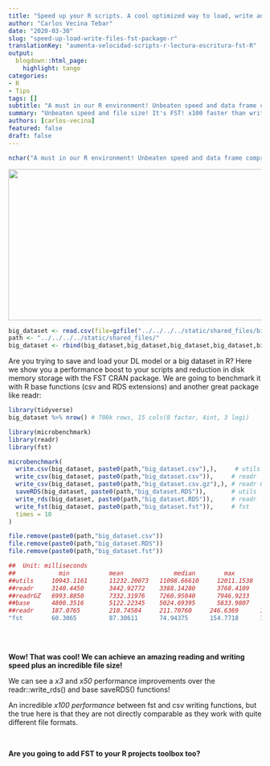 ```yaml
---
title: "Speed up your R scripts. A cool optimized way to load, write and store big data frames with FST package!"
author: "Carlos Vecina Tebar"
date: "2020-03-30"
slug: "speed-up-load-write-files-fst-package-r"
translationKey: "aumenta-velocidad-scripts-r-lectura-escritura-fst-R"
output:
  blogdown::html_page:
    highlight: tango
categories:
- R
- Tips
tags: []
subtitle: "A must in our R environment! Unbeaten speed and data frame compression. It's FST! x100 faster than write.csv()"
summary: "Unbeaten speed and file size! It's FST! x100 faster than write.csv()"
authors: [carlos-vecina]
featured: false
draft: false
---
```


```r
nchar("A must in our R environment! Unbeaten speed and data frame compression. It's FST! x100 faster than write.csv()")
```

<img src="./featured.png" height="300px" width="600px" />

```r
big_dataset <- read.csv(file=gzfile("../../../../static/shared_files/big_dataset.csv.gz"))
path <- "../../../../static/shared_files/"
big_dataset <- rbind(big_dataset,big_dataset,big_dataset,big_dataset,big_dataset,big_dataset,big_dataset)
```

Are you trying to save and load your DL model or a big dataset in R? Here we show you a performance boost to your scripts and reduction in disk memory storage with the FST CRAN package. We are going to benchmark it with R base functions (csv and RDS extensions) and another great package like readr:

```r
library(tidyverse)
big_dataset %>% nrow() # 700k rows, 15 cols(8 factor, 4int, 3 logi)
```

```r
library(microbenchmark)
library(readr)
library(fst)

microbenchmark(
  write.csv(big_dataset, paste0(path,"big_dataset.csv"),),     # utils
  write_csv(big_dataset, paste0(path,"big_dataset.csv")),     # readr
  write_csv(big_dataset, paste0(path,"big_dataset.csv.gz"),), # readr GZ
  saveRDS(big_dataset, paste0(path,"big_dataset.RDS")),       # utils
  write_rds(big_dataset, paste0(path,"big_dataset.RDS")),     # readr
  write_fst(big_dataset, paste0(path,"big_dataset.fst")),     # fst
  times = 10
)

```

```r
file.remove(paste0(path,"big_dataset.csv"))
file.remove(paste0(path,"big_dataset.RDS"))
file.remove(paste0(path,"big_dataset.fst"))
```

```r
##  Unit: milliseconds
##            min 		    mean		      median        max			      neval	    file_size
##utils     10943.1161  	11232.20073   11098.66610	  12011.1538    10        109 MB
##readr     3140.4450	    3442.92772	  3388.14280	  3768.4109	    10        109 MB
##readrGZ   6993.8850	    7332.31976	  7260.95040	  7946.9233	    10        23  MB
##base      4800.3516	    5122.22345	  5024.69395	  5833.9807	    10        15  MB
##readr     187.0765	    210.74584     211.70760     246.6369      10        46  MB
"fst        60.3065		    87.30611      74.94375      154.7718      10        16  MB"
  
```

<br>

**Wow! That was cool! We can achieve an amazing reading and writing speed plus an incredible file size!**

We can see a *x3* and *x50* performance improvements over the readr::write_rds() and base saveRDS() functions!

An incredible *x100 performance* between fst and csv writing functions, but the true here is that they are not directly comparable as they work with quite different file formats. 

<br>

**Are you going to add FST to your R projects toolbox too?**

<br>

<script type="text/javascript" src="//downloads.mailchimp.com/js/signup-forms/popup/unique-methods/embed.js" data-dojo-config="usePlainJson: true, isDebug: false"></script><script type="text/javascript">window.dojoRequire(["mojo/signup-forms/Loader"], function(L) { L.start({"baseUrl":"mc.us4.list-manage.com","uuid":"91551f7ed29389a0de4f47665","lid":"d95c503a48","uniqueMethods":true}) })</script>


